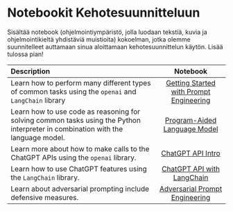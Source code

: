 # Notebookit Kehotesuunnitteluun

Sisältää notebook (ohjelmointiympäristö, jolla luodaan tekstiä, kuvia ja ohjelmointikieltä yhdistäviä muistioita) kokoelman, jotka olemme suunnitelleet auttamaan sinua aloittamaan kehotesuunnittelun käytön. Lisää tulossa pian!

| Description   | Notebook   | 
| :------------ | :---------: | 
|Learn how to perform many different types of common tasks using the `openai` and `LangChain` library|[Getting Started with Prompt Engineering](https://github.com/AdamLeeN/Prompt-Engineering-Guide/blob/main/notebooks/pe-lecture.ipynb)|
|Learn how to use code as reasoning for solving common tasks using the Python interpreter in combination with the language model.|[Program-Aided Language Model](https://github.com/AdamLeeN/Prompt-Engineering-Guide/blob/main/notebooks/pe-pal.ipynb)|
|Learn more about how to make calls to the ChatGPT APIs using the `openai` library.|[ChatGPT API Intro](https://github.com/AdamLeeN/Prompt-Engineering-Guide/blob/main/notebooks/pe-chatgpt-intro.ipynb)|
|Learn how to use ChatGPT features using the `LangChain` library. |[ChatGPT API with LangChain](https://github.com/AdamLeeN/Prompt-Engineering-Guide/blob/main/notebooks/pe-chatgpt-langchain.ipynb)|
|Learn about adversarial prompting include defensive measures.|[Adversarial Prompt Engineering](https://github.com/AdamLeeN/Prompt-Engineering-Guide/blob/main/notebooks/pe-chatgpt-adversarial.ipynb)|
